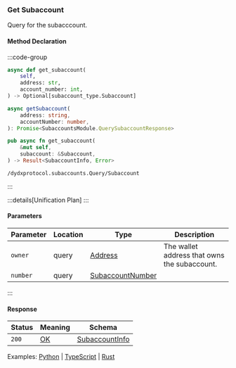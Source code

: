 ### Get Subaccount

Query for the subacccount.

#### Method Declaration

:::code-group

```python [Python]
async def get_subaccount(
    self,
    address: str,
    account_number: int,
) -> Optional[subaccount_type.Subaccount]
```

```typescript [TypeScript]
async getSubaccount(
    address: string,
    accountNumber: number,
): Promise<SubaccountsModule.QuerySubaccountResponse>
```

```rust [Rust]
pub async fn get_subaccount(
    &mut self,
    subaccount: &Subaccount,
) -> Result<SubaccountInfo, Error>
```

```url [API]
/dydxprotocol.subaccounts.Query/Subaccount
```

:::

:::details[Unification Plan]
:::

#### Parameters

| Parameter           | Location | Type               | Description                                                           |
| ------------------- | -------- | ------------------ | --------------------------------------------------------------------- |
| `owner`           | query    | [Address]          | The wallet address that owns the subaccount.                          |
| `number` | query | [SubaccountNumber] | |

:::

#### Response

| Status | Meaning     | Schema                          |
| ------ | ----------- | ------------------------------- |
| `200`  | [OK]        | [SubaccountInfo] |

Examples: [Python] | [TypeScript] | [Rust]

[Python]: https://github.com/dydxprotocol/v4-clients/blob/3e8c7e1b960291b7ef273962d374d9934a5c4d33/v4-client-py-v2/examples/validator_get_example.py#L68
[TypeScript]: https://github.com/dydxprotocol/v4-clients/blob/3e8c7e1b960291b7ef273962d374d9934a5c4d33/v4-client-js/examples/validator_get_example.ts#L33
[Rust]: https://github.com/dydxprotocol/v4-clients/blob/3e8c7e1b960291b7ef273962d374d9934a5c4d33/v4-client-rs/client/examples/validator_get.rs#L65

[Address]: /types/address
[OK]: /types/ok
[SubaccountNumber]: /types/subaccount_number
[SubaccountInfo]: /types/subacccount_info